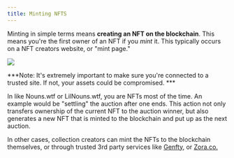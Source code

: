 ```yaml
---
title: Minting NFTS
---
```


Minting in simple terms means **creating an NFT on the blockchain**. This means you're the first owner of an NFT if you *mint* it. This typically occurs on a NFT creators website, or "mint page."&#x20;

![](/assets/mint-example.png)

***Note: It's extremely important to make sure you're connected to a trusted site. If not, your assets could be compromised. ***

In <Nutshell children="NFT auctions" glossaryEntry="content/glossary/nft_auction.mdx" /> like Nouns.wtf or LilNouns.wtf, you are <Nutshell glossaryEntry="content/glossary/mint.mdx" children="minting" /> NFTs most of the time. An example would be "settling" the auction after one ends. This action not only transfers ownership of the current NFT to the auction winner, but also generates a new NFT that is minted to the blockchain and put up as the next auction.

In other cases, collection creators can mint the NFTs to the blockchain themselves, or through trusted 3rd party services like [Genfty](https://www.genfty.com/), or [Zora.co.](http://www.zora.co)
